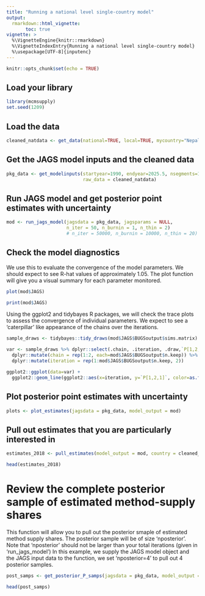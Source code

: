 ```yaml
---
title: "Running a national level single-country model"
output: 
  rmarkdown::html_vignette:
       toc: true
vignette: >
  %\VignetteEngine{knitr::rmarkdown}
  %\VignetteIndexEntry{Running a national level single-country model}
  %\usepackage[UTF-8]{inputenc}
---
```



```r
knitr::opts_chunk$set(echo = TRUE)
```


## Load your library
```r
library(mcmsupply)
set.seed(1209)
```


## Load the data 
```r
cleaned_natdata <- get_data(national=TRUE, local=TRUE, mycountry="Nepal")
```


## Get the JAGS model inputs and the cleaned data
```r
pkg_data <- get_modelinputs(startyear=1990, endyear=2025.5, nsegments=12, 
                            raw_data = cleaned_natdata)

```


## Run JAGS model and get posterior point estimates with uncertainty
```r
mod <- run_jags_model(jagsdata = pkg_data, jagsparams = NULL, 
                      n_iter = 50, n_burnin = 1, n_thin = 2)
                      # n_iter = 50000, n_burnin = 10000, n_thin = 20)
```


## Check the model diagnostics

We use this to evaluate the convergence of the model parameters. We should expect to see R-hat values of approximately 1.05. The plot function will give you a visual summary for each parameter monitored. 


```r
plot(mod$JAGS)

print(mod$JAGS)
```

Using the ggplot2 and tidybayes R packages, we will check the trace plots to assess the convergence of individual parameters.
We expect to see a 'caterpillar' like appearance of the chains over the iterations. 

```r
sample_draws <- tidybayes::tidy_draws(mod$JAGS$BUGSoutput$sims.matrix)

var <- sample_draws %>% dplyr::select(.chain, .iteration, .draw,`P[1,2,1]`) %>%
  dplyr::mutate(chain = rep(1:2, each=mod$JAGS$BUGSoutput$n.keep)) %>%
  dplyr::mutate(iteration = rep(1:mod$JAGS$BUGSoutput$n.keep, 2))

ggplot2::ggplot(data=var) +
  ggplot2::geom_line(ggplot2::aes(x=iteration, y=`P[1,2,1]`, color=as.factor(chain)))
```


## Plot posterior point estimates with uncertainty

```r
plots <- plot_estimates(jagsdata = pkg_data, model_output = mod) 

```


## Pull out estimates that you are particularly interested in

```r
estimates_2018 <- pull_estimates(model_output = mod, country = cleaned_natdata$args$mycountry, year=2018)

head(estimates_2018)
```


# Review the complete posterior sample of estimated method-supply shares

This function will allow you to pull out the posterior smaple of estimated method supply shares. The posterior sample will be of size 'nposterior'. Note that 'nposterior' should not be larger than your total iterations (given in 'run_jags_model') 
In this example, we supply the JAGS model object and the JAGS input data to the function, we set 'nposterior=4' to pull out 4 posterior samples.

```r
post_samps <- get_posterior_P_samps(jagsdata = pkg_data, model_output = mod, nposterior=4)

head(post_samps)
```


